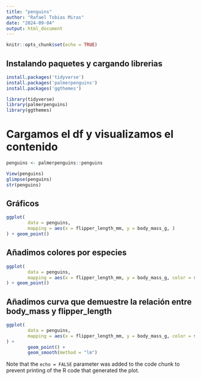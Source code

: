 ```yaml
---
title: "penguins"
author: "Rafael Tobias Miras"
date: "2024-09-04"
output: html_document
---
```


```r
knitr::opts_chunk$set(echo = TRUE)
```

## Instalando paquetes y cargando librerias

```r
install.packages('tidyverse')
install.packages('palmerpenguins')
install.packages('ggthemes')

library(tidyverse)
library(palmerpenguins)
library(ggthemes)
```


# Cargamos el df y visualizamos el contenido
```r
penguins <- palmerpenguins::penguins
```

```r
View(penguins)
glimpse(penguins)
str(penguins)
```


## Gráficos

```r
ggplot(
        data = penguins,
        mapping = aes(x = flipper_length_mm, y = body_mass_g, )
) + geom_point()
```

## Añadimos colores por especies

```r
ggplot(
        data = penguins,
        mapping = aes(x = flipper_length_mm, y = body_mass_g, color = species)
) + geom_point()
```

## Añadimos curva que demuestre la relación entre body_mass y flipper_length

```r
ggplot(
        data = penguins,
        mapping = aes(x = flipper_length_mm, y = body_mass_g, color = species)
) + 
        geom_point() +
        geom_smooth(method = "lm")
```

Note that the `echo = FALSE` parameter was added to the code chunk to prevent printing of the R code that generated the plot.
